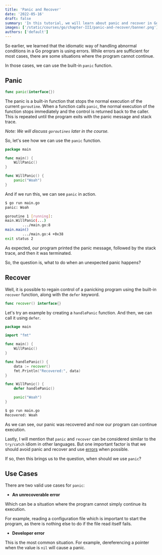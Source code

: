 ```yaml
---
title: 'Panic and Recover'
date: '2022-05-16'
draft: false
summary: 'In this tutorial, we will learn about panic and recover in Go'
images: ['/static/courses/go/chapter-III/panic-and-recover/banner.png']
authors: ['default']
---
```


So earlier, we learned that the idiomatic way of handling abnormal conditions in a Go program is using errors. While errors are sufficient for most cases, there are some situations where the program cannot continue.

In those cases, we can use the built-in `panic` function.

## Panic

```go
func panic(interface{})
```

The panic is a built-in function that stops the normal execution of the current `goroutine`. When a function calls `panic`, the normal execution of the function stops immediately and the control is returned back to the caller. This is repeated until the program exits with the panic message and stack trace.

_Note: We will discuss `goroutines` later in the course._

So, let's see how we can use the `panic` function.

```go
package main

func main() {
	WillPanic()
}

func WillPanic() {
	panic("Woah")
}
```

And if we run this, we can see `panic` in action.

```bash
$ go run main.go
panic: Woah

goroutine 1 [running]:
main.WillPanic(...)
        .../main.go:8
main.main()
        .../main.go:4 +0x38
exit status 2
```

As expected, our program printed the panic message, followed by the stack trace, and then it was terminated.

So, the question is, what to do when an unexpected panic happens?

## Recover

Well, it is possible to regain control of a panicking program using the built-in `recover` function, along with the `defer` keyword.

```go
func recover() interface{}
```

Let's try an example by creating a `handlePanic` function. And then, we can call it using `defer`.

```go
package main

import "fmt"

func main() {
	WillPanic()
}

func handlePanic() {
	data := recover()
	fmt.Println("Recovered:", data)
}

func WillPanic() {
	defer handlePanic()

	panic("Woah")
}
```

```bash
$ go run main.go
Recovered: Woah
```

As we can see, our panic was recovered and now our program can continue execution.

Lastly, I will mention that `panic` and `recover` can be considered similar to the `try/catch` idiom in other languages. But one important factor is that we should avoid panic and recover and use [errors](/courses/go/errors) when possible.

If so, then this brings us to the question, when should we use `panic`?

## Use Cases

There are two valid use cases for `panic`:

- **An unrecoverable error**

Which can be a situation where the program cannot simply continue its execution.

For example, reading a configuration file which is important to start the program, as there is nothing else to do if the file read itself fails.

- **Developer error**

This is the most common situation. For example, dereferencing a pointer when the value is `nil` will cause a panic.
